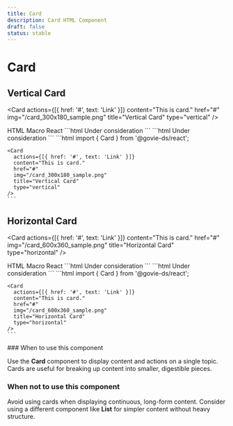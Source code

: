 ```yaml
---
title: Card
description: Card HTML Component
draft: false
status: stable
---
```


# Card

<ComponentStatusBlock componentId="card" />

## Vertical Card

<Card
  actions={[{ href: '#', text: 'Link' }]}
  content="This is card."
  href="#"
  img="/card_300x180_sample.png"
  title="Vertical Card"
  type="vertical"
/>

<Tabs id="tab13">
  <TabList>
    <TabItem value="tab11" checked>
      HTML
    </TabItem>
    <TabItem value="tab12">Macro</TabItem>
    <TabItem value="tab13">React</TabItem>
  </TabList>
  <TabPanel value="tab11">
  ```html
    Under consideration 
  ```
  </TabPanel>
  <TabPanel value="tab12">
  ```html
    Under consideration 
  ```
  </TabPanel>
  <TabPanel value="tab13">
    ```html
    import { Card } from '@govie-ds/react';

    <Card
      actions={[{ href: '#', text: 'Link' }]}
      content="This is card."
      href="#"
      img="/card_300x180_sample.png"
      title="Vertical Card"
      type="vertical"
    />
    ```

  </TabPanel>
</Tabs>

## Horizontal Card

<Card
  actions={[{ href: '#', text: 'Link' }]}
  content="This is card."
  href="#"
  img="/card_600x360_sample.png"
  title="Horizontal Card"
  type="horizontal"
/>

<Tabs id="tab23">
  <TabList>
    <TabItem value="tab21" checked>
      HTML
    </TabItem>
    <TabItem value="tab22">Macro</TabItem>
    <TabItem value="tab23">React</TabItem>
  </TabList>
  <TabPanel value="tab21">
  ```html
    Under consideration 
  ```
  </TabPanel>
  <TabPanel value="tab22">
  ```html
    Under consideration 
  ```
  </TabPanel>
  <TabPanel value="tab23">
    ```html
    import { Card } from '@govie-ds/react';

    <Card
      actions={[{ href: '#', text: 'Link' }]}
      content="This is card."
      href="#"
      img="/card_600x360_sample.png"
      title="Horizontal Card"
      type="horizontal"
    />
    ```

  </TabPanel>
</Tabs>
### When to use this component

Use the **Card** component to display content and actions on a single topic. Cards are useful for breaking up content into smaller, digestible pieces.

### When not to use this component

Avoid using cards when displaying continuous, long-form content. Consider using a different component like **List** for simpler content without heavy structure.

